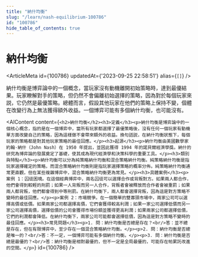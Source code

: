 ```yaml
---
title: "納什均衡"
slug: "/learn/nash-equilibrium-100786"
id: "100786"
hide_table_of_contents: true
---
```



# 納什均衡

<ArticleMeta id={100786} updatedAt={'2023-09-25 22:58:51'} alias={`[]`} />
<div className='border-solid border-b border-t-0 my-4 border-[var(--ifm-color-gray-300)]' />

納什均衡是博弈論中的一個概念，當玩家沒有動機離開初始策略時，達到最優結果。玩家瞭解對手的策略，但仍然不會偏離初始選擇的策略，因為對於每個玩家來説，它仍然是最優策略。總體而言，假設其他玩家在他們的策略上保持不變，個體在改變行為上無法獲得額外收益。一個博弈可能有多個納什均衡，也可能沒有。

<AIContent content={`<h2>納什均衡</h2><h3>定義</h3><p>納什均衡是博弈論中的一個核心概念，指的是在一個博弈中，當所有玩家都選擇了最優策略後，沒有任何一個玩家有動機單方面改變自己的策略，因為這樣做不會帶來額外的收益。換句話説，在納什均衡狀態下，每個玩家的策略都是對其他玩家策略的最佳回應。</p><h3>起源</h3><p>納什均衡由美國數學家約翰·納什（John Nash）在 1950 年提出，並因此獲得 1994 年的諾貝爾經濟學獎。納什的研究為博弈論的發展奠定了基礎，使其成為現代經濟學和決策科學的重要工具。</p><h3>類別與特點</h3><p>納什均衡可以分為純策略納什均衡和混合策略納什均衡。純策略納什均衡是指玩家選擇確定的策略，而混合策略納什均衡則是指玩家選擇策略的概率分佈。純策略納什均衡通常更直觀，但在某些複雜博弈中，混合策略納什均衡更為常見。</p><h3>具體案例</h3><p>案例 1：囚徒困境。在這個經典博弈中，兩名囚徒可以選擇合作或背叛對方。如果兩人都合作，他們會得到較輕的刑罰；如果一人背叛而另一人合作，背叛者會被釋放而合作者會被重罰；如果兩人都背叛，他們都會得到中等刑罰。在納什均衡下，兩人都會選擇背叛，因為這是對方策略不變時的最佳回應。</p><p>案例 2：市場競爭。在一個簡單的雙寡頭市場中，兩家公司可以選擇高價或低價。如果兩家公司都選擇高價，它們會獲得較高利潤；如果一家公司選擇低價而另一家公司選擇高價，選擇低價的公司會獲得市場份額並獲得更高利潤；如果兩家公司都選擇低價，它們的利潤都會降低。在納什均衡下，兩家公司可能都會選擇低價，因為這是對方策略不變時的最佳回應。</p><h3>常見問題</h3><p>1. 問：納什均衡是否總是存在？<br/>答：並不總是存在，但在有限博弈中，至少存在一個混合策略納什均衡。</p><p>2. 問：納什均衡是否總是唯一的？<br/>答：不一定，一個博弈可能有多個納什均衡。</p><p>3. 問：納什均衡是否總是最優的？<br/>答：納什均衡是相對最優的，但不一定是全局最優的，可能存在帕累託改進的空間。</p>`} id={100786} />
